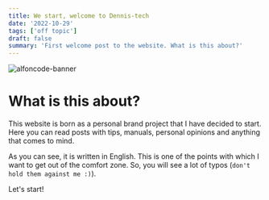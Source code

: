 ```yaml
---
title: We start, welcome to Dennis-tech
date: '2022-10-29'
tags: ['off topic']
draft: false
summary: 'First welcome post to the website. What is this about?'
---
```


![alfoncode-banner](/static/images/twitter-card.png)

# What is this about?

This website is born as a personal brand project that I have decided to start.
Here you can read posts with tips, manuals, personal opinions and anything that comes to mind.

As you can see, it is written in English. This is one of the points with which I want to get out of the comfort zone. So, you will see a lot of typos (`don't hold them against me :)`).

Let's start!
